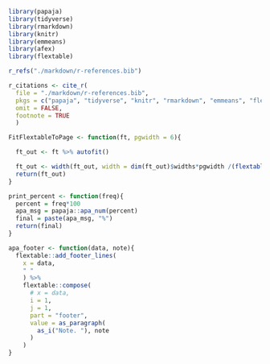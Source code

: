 <!-- This file is for LaTeX and R setups -->
<!-- Latex -->
<!-- Problem with Latex stuff is, that it won't compile to word correctly... -->

<!-- R -->

```r
library(papaja)
library(tidyverse)
library(rmarkdown)
library(knitr)
library(emmeans)
library(afex)
library(flextable)

r_refs("./markdown/r-references.bib")

r_citations <- cite_r(
  file = "./markdown/r-references.bib",
  pkgs = c("papaja", "tidyverse", "knitr", "rmarkdown", "emmeans", "flextable", "afex"),
  omit = FALSE,
  footnote = TRUE
  )

FitFlextableToPage <- function(ft, pgwidth = 6){

  ft_out <- ft %>% autofit()

  ft_out <- width(ft_out, width = dim(ft_out)$widths*pgwidth /(flextable_dim(ft_out)$widths))
  return(ft_out)
}
```

```r
print_percent <- function(freq){
  percent = freq*100
  apa_msg = papaja::apa_num(percent)
  final = paste(apa_msg, "%")
  return(final)
}
```

```r
apa_footer <- function(data, note){
  flextable::add_footer_lines(
    x = data,
    " "
    ) %>%
    flextable::compose(
      # x = data,
      i = 1,
      j = 1,
      part = "footer",
      value = as_paragraph(
        as_i("Note. "), note
      )
    )
}
```


